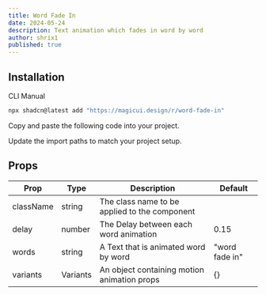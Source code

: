 ```yaml
---
title: Word Fade In
date: 2024-05-24
description: Text animation which fades in word by word
author: shrix1
published: true
---
```


<ComponentPreview name="word-fade-in-demo" />

## Installation

<Tabs defaultValue="cli">

<TabsList>
  <TabsTrigger value="cli">CLI</TabsTrigger>
  <TabsTrigger value="manual">Manual</TabsTrigger>
</TabsList>
<TabsContent value="cli">

```bash
npx shadcn@latest add "https://magicui.design/r/word-fade-in"
```

</TabsContent>

<TabsContent value="manual">

<Steps>

<Step>Copy and paste the following code into your project.</Step>

<ComponentSource name="word-fade-in" />

<Step>Update the import paths to match your project setup.</Step>

</Steps>

</TabsContent>

</Tabs>

## Props

| Prop      | Type     | Description                                   | Default        |
| --------- | -------- | --------------------------------------------- | -------------- |
| className | string   | The class name to be applied to the component |                |
| delay     | number   | The Delay between each word animation         | 0.15           |
| words     | string   | A Text that is animated word by word          | "word fade in" |
| variants  | Variants | An object containing motion animation props   | {}             |
